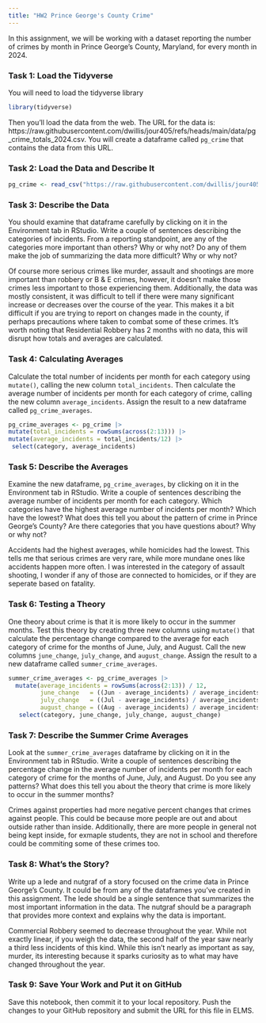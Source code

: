 ```yaml
---
title: "HW2 Prince George's County Crime"
---
```


In this assignment, we will be working with a dataset reporting the number of crimes by month in Prince George's County, Maryland, for every month in 2024. 

### Task 1: Load the Tidyverse

You will need to load the tidyverse library

```r
library(tidyverse)
```

Then you'll load the data from the web. The URL for the data is: https://raw.githubusercontent.com/dwillis/jour405/refs/heads/main/data/pg_crime_totals_2024.csv. You will create a dataframe called `pg_crime` that contains the data from this URL.

### Task 2: Load the Data and Describe It

```r
pg_crime <- read_csv("https://raw.githubusercontent.com/dwillis/jour405/refs/heads/main/data/pg_crime_totals_2024.csv")
```
### Task 3: Describe the Data

You should examine that dataframe carefully by clicking on it in the Environment tab in RStudio. Write a couple of sentences describing the categories of incidents. From a reporting standpoint, are any of the categories more important than others? Why or why not? Do any of them make the job of summarizing the data more difficult? Why or why not?

Of course more serious crimes like murder, assault and shootings are more important than robbery or B & E crimes, however, it doesn't make those crimes less important to those experiencing them. Additionally, the data was mostly consistent, it was difficult to tell if there were many significant increase or decreases over the course of the year. This makes it a bit difficult if you are trying to report on changes made in the county, if perhaps precautions where taken to combat some of these crimes. It's worth noting that Residential Robbery has 2 months with no data, this will disrupt how totals and averages are calculated.

### Task 4: Calculating Averages

Calculate the total number of incidents per month for each category using `mutate()`, calling the new column `total_incidents`. Then calculate the average number of incidents per month for each category of crime, calling the new column `average_incidents`. Assign the result to a new dataframe called `pg_crime_averages`.

```r
pg_crime_averages <- pg_crime |> 
mutate(total_incidents = rowSums(across(2:13))) |>
mutate(average_incidents = total_incidents/12) |>
 select(category, average_incidents)


```

### Task 5: Describe the Averages

Examine the new dataframe, `pg_crime_averages`, by clicking on it in the Environment tab in RStudio. Write a couple of sentences describing the average number of incidents per month for each category. Which categories have the highest average number of incidents per month? Which have the lowest? What does this tell you about the pattern of crime in Prince George's County? Are there categories that you have questions about? Why or why not?

Accidents had the highest averages, while homicides had the lowest. This tells me that serious crimes are very rare, while more mundane ones like accidents happen more often. I was interested in the category of assault shooting, I wonder if any of those are connected to homicides, or if they are seperate based on fatality.


### Task 6: Testing a Theory

One theory about crime is that it is more likely to occur in the summer months. Test this theory by creating three new columns using `mutate()` that calculate the percentage change compared to the average for each category of crime for the months of June, July, and August. Call the new columns `june_change`, `july_change`, and `august_change`. Assign the result to a new dataframe called `summer_crime_averages`.

```r
summer_crime_averages <- pg_crime_averages |> 
  mutate(average_incidents = rowSums(across(2:13)) / 12,
         june_change   = ((Jun - average_incidents) / average_incidents) * 100,
         july_change   = ((Jul - average_incidents) / average_incidents) * 100,
         august_change = ((Aug - average_incidents) / average_incidents) * 100) |>
   select(category, june_change, july_change, august_change)
```

### Task 7: Describe the Summer Crime Averages

Look at the `summer_crime_averages` dataframe by clicking on it in the Environment tab in RStudio. Write a couple of sentences describing the percentage change in the average number of incidents per month for each category of crime for the months of June, July, and August. Do you see any patterns? What does this tell you about the theory that crime is more likely to occur in the summer months?

Crimes against properties had more negative percent changes that crimes against people. This could be because more people are out and about outside rather than inside. Additionally, there are more people in general not being kept inside, for exmaple students, they are not in school and therefore could be commiting some of these crimes too.

### Task 8: What's the Story?

Write up a lede and nutgraf of a story focused on the crime data in Prince George's County. It could be from any of the dataframes you've created in this assignment. The lede should be a single sentence that summarizes the most important information in the data. The nutgraf should be a paragraph that provides more context and explains why the data is important.

Commercial Robbery seemed to decrease throughout the year. While not exactly linear, if you weigh the data, the second half of the year saw nearly a third less incidents of this kind. While this isn't nearly as important as say, murder, its interesting because it sparks curiosity as to what may have changed throughout the year. 

### Task 9: Save Your Work and Put it on GitHub

Save this notebook, then commit it to your local repository. Push the changes to your GitHub repository and submit the URL for this file in ELMS.

